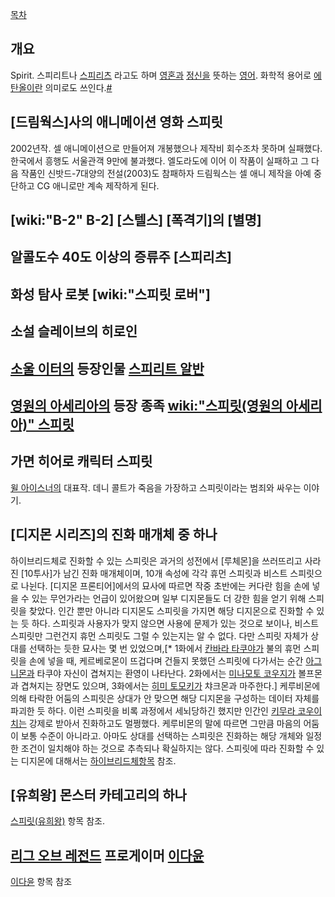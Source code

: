 [[목차]]
== 개요 ==
Spirit. 스피리트나 [[스피리츠]] 라고도 하며 [[영혼]]과 [[정신]]을 뜻하는 [[영어]]. 화학적 용어로 [[에탄올]]이란 의미로도 쓰인다.[http://krdic.naver.com/detail.nhn?docid=23246800 #]
== [드림웍스]사의 애니메이션 영화 스피릿 ==
2002년작. 셀 애니메이션으로 만들어져 개봉했으나 제작비 회수조차 못하며 실패했다. 한국에서 흥행도 서울관객 9만에 불과했다. 엘도라도에 이어 이 작품이 실패하고 그 다음 작품인 신밧드-7대양의 전설(2003)도 참패하자 드림웍스는 셀 애니 제작을 아예 중단하고 CG 애니로만 계속 제작하게 된다.

== [wiki:"B-2" B-2] [스텔스] [폭격기]의 [별명] ==
== 알콜도수 40도 이상의 증류주 [스피리츠] ==
== 화성 탐사 로봇 [wiki:"스피릿 로버"] ==
== 소설 슬레이브의 히로인 ==
== [[소울 이터]]의 등장인물 [[스피리트 알반]] ==
== [[영원의 아세리아]]의 등장 종족 [[wiki:"스피릿(영원의 아세리아)" 스피릿]] ==
== 가면 히어로 캐릭터 스피릿 ==
[[윌 아이스너]]의 대표작. 데니 콜트가 죽음을 가장하고 스피릿이라는 범죄와 싸우는 이야기.
== [디지몬 시리즈]의 진화 매개체 중 하나 ==
하이브리드체로 진화할 수 있는 스피릿은 과거의 성전에서 [루체몬]을 쓰러뜨리고 사라진 [10투사]가 남긴 진화 매개체이며, 10개 속성에 각각 휴먼 스피릿과 비스트 스피릿으로 나뉜다. [디지몬 프론티어]에서의 묘사에 따르면 작중 초반에는 커다란 힘을 손에 넣을 수 있는 무언가라는 언급이 있어왔으며 일부 디지몬들도 더 강한 힘을 얻기 위해 스피릿을 찾았다. 인간 뿐만 아니라 디지몬도 스피릿을 가지면 해당 디지몬으로 진화할 수 있는 듯 하다.
스피릿과 사용자가 맞지 않으면 사용에 문제가 있는 것으로 보이나, 비스트 스피릿만 그런건지 휴먼 스피릿도 그럴 수 있는지는 알 수 없다. 다만 스피릿 자체가 상대를 선택하는 듯한 묘사는 몇 번 있었으며,[* 1화에서 [[칸바라 타쿠야]]가 불의 휴먼 스피릿을 손에 넣을 때, 케르베로몬이 뜨겁다며 건들지 못했던 스피릿에 다가서는 순간 [[아그니몬]]과 타쿠야 자신이 겹쳐지는 환영이 나타난다. 2화에서는 [[미나모토 코우지]]가 볼프몬과 겹쳐지는 장면도 있으며, 3화에서는 [[히미 토모키]]가 챠크몬과 마주한다.] 케루비몬에 의해 타락한 어둠의 스피릿은 상대가 안 맞으면 해당 디지몬을 구성하는 데이터 자체를 파괴한 듯 하다. 이런 스피릿을 비록 과정에서 세뇌당하긴 했지만 인간인 [[키무라 코우이치]]는 강제로 받아서 진화하고도 멀쩡했다. 케루비몬의 말에 따르면 그만큼 마음의 어둠이 보통 수준이 아니라고. 아마도 상대를 선택하는 스피릿은 진화하는 해당 개체와 일정한 조건이 일치해야 하는 것으로 추측되나 확실하지는 않다.
스피릿에 따라 진화할 수 있는 디지몬에 대해서는 [[하이브리드체]]항목 참조.
== [유희왕] 몬스터 카테고리의 하나 ==
[[스피릿(유희왕)]] 항목 참조.
== [[리그 오브 레전드]] 프로게이머 [[이다윤]] ==
[[이다윤]] 항목 참조
